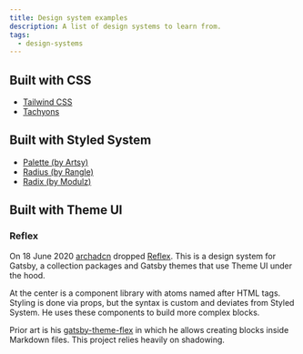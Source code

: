 ```yaml
---
title: Design system examples
description: A list of design systems to learn from.
tags:
  - design-systems
---
```


## Built with CSS

- [Tailwind CSS](/notes/design-systems/tailwind)
- [Tachyons](https://tachyons.io/)

## Built with Styled System

- [Palette (by Artsy)](https://github.com/artsy/palette)
- [Radius (by Rangle)](https://github.com/rangle/radius)
- [Radix (by Modulz)](https://github.com/modulz/radix)

## Built with Theme UI

### Reflex

On 18 June 2020 [archadcn](https://twitter.com/arshadcn) dropped
[Reflex](https://reflexjs.org/). This is a design system for Gatsby, a
collection packages and Gatsby themes that use Theme UI under the hood.

At the center is a component library with atoms named after HTML tags. Styling
is done via props, but the syntax is custom and deviates from Styled System. He
uses these components to build more complex blocks.

Prior art is his
[gatsby-theme-flex](https://github.com/arshad/gatsby-themes/tree/master/themes/gatsby-theme-flex)
in which he allows creating blocks inside Markdown files. This project relies
heavily on shadowing.
